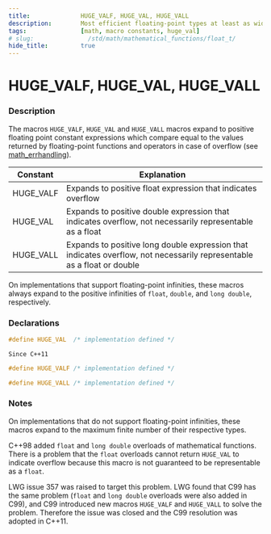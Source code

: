```yaml
---
title:              HUGE_VALF, HUGE_VAL, HUGE_VALL
description:        Most efficient floating-point types at least as wide as float and double respectively
tags:               [math, macro constants, huge_val]
# slug:               /std/math/mathematical_functions/float_t/
hide_title:         true
---
```



# HUGE_VALF, HUGE_VAL, HUGE_VALL

### Description

The macros `HUGE_VALF`, `HUGE_VAL` and `HUGE_VALL` macros expand to positive 
floating point constant expressions which compare equal to the values returned by floating-point functions and operators in case of overflow 
(see [math_errhandling](/docs/std/math/mathematical_functions/math_errhandling/)).

| Constant  | Explanation                                                                                                            |
|-----------|------------------------------------------------------------------------------------------------------------------------|
| HUGE_VALF | Expands to positive float expression that indicates overflow                                                           |
| HUGE_VAL  | Expands to positive double expression that indicates overflow, not necessarily representable as a float                |
| HUGE_VALL | Expands to positive long double expression that indicates overflow, not necessarily representable as a float or double |

On implementations that support floating-point infinities, these macros always expand to the positive infinities of `float`, `double`, and `long double`, respectively.



### Declarations 

```cpp
#define HUGE_VAL  /* implementation defined */
```

`Since C++11`

```cpp
#define HUGE_VALF /* implementation defined */

#define HUGE_VALL /* implementation defined */
```


### Notes

On implementations that do not support floating-point infinities, these macros expand to the maximum finite number of their respective types.

C++98 added `float` and `long double` overloads of mathematical functions. 
There is a problem that the `float` overloads cannot return `HUGE_VAL` to indicate overflow because this macro is not guaranteed to be representable as a `float`.

LWG issue 357 was raised to target this problem. LWG found that C99 has the same problem (`float` and `long double` overloads were also added in C99), 
and C99 introduced new macros `HUGE_VALF` and `HUGE_VALL` to solve the problem. Therefore the issue was closed and the C99 resolution was adopted in C++11.